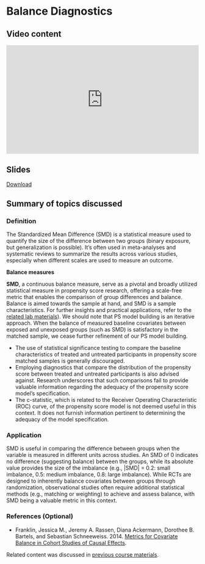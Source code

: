 # Balance Diagnostics {.unnumbered}

## Video content

::: {style="position: relative; padding-bottom: 56.25%; height: 0; overflow: hidden;"}
<iframe src="https://www.youtube.com/embed/hqpPReClbRM" style="position: absolute; top: 0; left: 0; width: 100%; height: 100%; border:0;" allowfullscreen>

</iframe>
:::

## Slides

[Download](https://github.com/ehsanx/PS-survey/raw/main/slides/2BalanceandSMD.pdf)

## Summary of topics discussed

### Definition

The Standardized Mean Difference (SMD) is a statistical measure used to quantify the size of the difference between two groups (binary exposure, but generalization is possible). It's often used in meta-analyses and systematic reviews to summarize the results across various studies, especially when different scales are used to measure an outcome.

::: callout-tip
**Balance measures**

**SMD**, a continuous balance measure, serve as a pivotal and broadly utilized statistical measure in propensity score research, offering a scale-free metric that enables the comparison of group differences and balance. Balance is aimed towards the sample at hand, and SMD is a sample characteristics. For further insights and practical applications, refer to the [related lab materials](https://ehsanx.github.io/EpiMethods/propensityscore2.html)). We should note that PS model building is an iterative approach. When the balance of measured baseline covariates between exposed and unexposed groups (such as SMD) is satisfactory in the matched sample, we cease further refinement of our PS model building.

- The use of statistical significance testing to compare the baseline characteristics of treated and untreated participants in propensity score matched samples is generally discouraged. 
- Employing diagnostics that compare the distribution of the propensity score between treated and untreated participants is also advised against. Research underscores that such comparisons fail to provide valuable information regarding the adequacy of the propensity score model's specification. 
- The c-statistic, which is related to the Receiver Operating Characteristic (ROC) curve, of the propensity score model is not deemed useful in this context. It does not furnish information pertinent to determining the adequacy of the model specification. 
::: 

### Application

SMD is useful in comparing the difference between groups when the variable is measured in different units across studies. An SMD of 0 indicates no difference (suggesting balance) between the groups, while its absolute value provides the size of the imbalance (e.g., \|SMD\| = 0.2: small imbalance, 0.5: medium imbalance, 0.8: large imbalance). While RCTs are designed to inherently balance covariates between groups through randomization, observational studies often require additional statistical methods (e.g., matching or weighting) to achieve and assess balance, with SMD being a valuable metric in this context.

### References (Optional)

-  Franklin, Jessica M., Jeremy A. Rassen, Diana Ackermann, Dorothee B. Bartels, and Sebastian Schneeweiss. 2014. [Metrics for Covariate Balance in Cohort Studies of Causal Effects](https://doi.org/10.1002/sim.6058).


::: callout-important
Related content was discussed in [previous course materials](https://ehsanx.github.io/psw/balance.html).
::: 